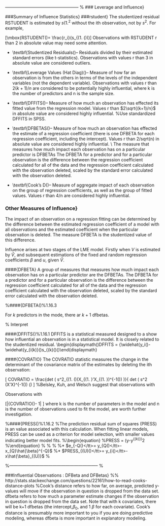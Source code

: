 
--------------------------------------------------- % 
### Leverage and Influence}

###Summary of Influence Statistics}
###rstudent}
The studentized residual RSTUDENT is estimated by $s(1. ^2$ without the ith observation, not by $s^2$. For example,

\[\mbox{RSTUDENT()</tt>= \frac{r_i}{s_{(1. ()</tt>\sqrt{(1 - h_1. }()</tt>\]
Observations with RSTUDENT r than 2 in absolute value may need some attention.






*  \textbf{Studentized Residuals()</tt>– Residuals divided by their estimated standard errors (like t-statistics). Observations with values r than 3 in absolute value are considered outliers.
*  \textbf{Leverage Values (Hat Diag)()</tt>– Measure of how far an observation is from the others in terms of the levels of the independent variables (not the dependent variable). Observations with values r than $2(k+1)/n$ are considered to be potentially highly influential, where k is the number of predictors and n is the sample size.
*  \textbf{DFFITS()</tt>– Measure of how much an observation has effected its fitted value from the regression model. Values r than $2\sqrt{(k+1)/n}$ in absolute value are considered highly influential. %Use standardized DFFITS in SPSS.
*  \textbf{DFBETAS()</tt>– Measure of how much an observation has effected the estimate of a regression coefficient (there is one DFBETA for each regression coefficient, including the intercept). Values r than 2/sqrt(n) in absolute value are considered highly influential.
\\
The measure that measures how much impact each observation has on a particular predictor is DFBETAs The DFBETA for a predictor and for a particular observation is the difference between the regression coefficient calculated for all of the data and the regression coefficient calculated with the observation deleted, scaled by the standard error calculated with the observation deleted. 

*  \textbf{Cook’s D()</tt>– Measure of aggregate impact of each observation on the group of regression coefficients, as well as the group of fitted values. Values r than 4/n are considered highly influential.



### Other Measures of Influence}
The impact of an observation on a regression fitting can be determined by the difference between the estimated regression coefficient of a model with all observations and the estimated coefficient when the particular observation is deleted. The measure DFBETA is the studentized value of this difference.

Influence arises at two stages of the LME model. Firstly when $V$ is estimated by $\hat{V}$, and subsequent
estimations of the fixed and random regression coefficients $\beta$ and $u$, given $\hat{V}$.



\####{DFBETA}
A group of measures that measures how much impact each observation has on a particular predictor are the DFBETAs. The DFBETA for a predictor and for a particular observation is the difference between the regression coefficient calculated for all of the data and the regression coefficient calculated with the observation deleted,  scaled by the standard error calculated with the observation deleted.

%\####{DFBETA()</tt>%1.16.3
\begin{eqnarray}
DFBETA_{a()</tt>&=& \hat{\beta()</tt>- \hat{\beta}_{(a)()</tt>\\
&=& B(Y-Y_{\bar{a}}
\end{eqnarray}

For $k$ predictors in the mode, there ar $k+1$ dfbetas.

% Interpret


\####{DFFITS()</tt>%1.16.1
DFFITS is a statistical measured designed to a show how influential an observation is in a statistical model. It is closely related to the studentized residual.
\begin{displaymath()</tt>DFFITS = {\widehat{y_i()</tt>-
\widehat{y_{i(k)}()</tt>\over s_{(k)()</tt>\sqrt{h_{ii}}()</tt>\end{displaymath}


\####{COVRATIO}
The COVRATIO statistic measures the change in 
the determinant of the covariance matrix of the estimates by deleting the ith observation:

\[ COVRATIO = \frac{det ( s^2_{(1. ()</tt>(X_{(1. }'X_{(1. })^{-1()</tt>) )}{ det ( s^2 (X'X)^{-1()</tt>) ()</tt> \]
%Belsley, Kuh, and Welsch suggest that observations with

Observations with

\[|{COVRATIO()</tt>- 1| \ge \frac{3k}{n}\]
where k is the number of parameters in the model and n is the number of observations used to fit the model, are worth further investigation.

%\####{PRESS()</tt>%1.16.2
%The prediction residual sum of squares (PRESS) is an value associated with this calculation. When fitting linear models, PRESS can be used as a criterion for model selection, with smaller values indicating better model fits.
%\begin{equation}
%PRESS = \sum(y-y^{(k)})^2
%\end{equation}
%
%
%
%*   $e_{-Q()</tt>= y_{Q()</tt>- x_{Q}\hat{\beta}^{-Q}$
%*   $PRESS_{(U)()</tt>= y_{i()</tt>- x\hat{\beta}_{(U)}$
%


%-------------------------------------------------------------- %
\newpage

###Influential Observations : DFBeta and DFBetas}
%% http://stats.stackexchange.com/questions/22161/how-to-read-cooks-distance-plots
%Cook's distance refers to how far, on average, predicted y-values will move if the observation in question is dropped from the data set. dfbeta refers to how much a parameter estimate changes if the observation in question is dropped from the data set. Note that with k covariates, there will be k+1 dfbetas (the intercept,$\beta_0$, and 1 $\beta$ for each covariate). Cook's distance is presumably more important to you if you are doing predictive modeling, whereas dfbeta is more important in explanatory modeling.




